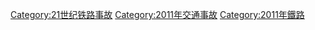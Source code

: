 {{cat topic in year| topic=鐵路事故| year=2011}}
{{Commonscat|Rail transport accidents in 2011}}

[[Category:21世纪铁路事故|Category:21世纪铁路事故]]
[[Category:2011年交通事故|Category:2011年交通事故]]
[[Category:2011年鐵路|Category:2011年鐵路]]